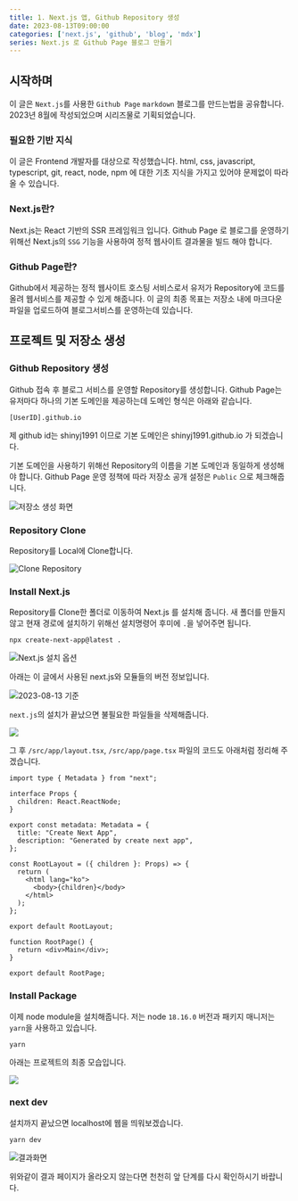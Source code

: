 ```yaml
---
title: 1. Next.js 앱, Github Repository 생성
date: 2023-08-13T09:00:00
categories: ['next.js', 'github', 'blog', 'mdx']
series: Next.js 로 Github Page 블로그 만들기
---
```


## 시작하며

이 글은 `Next.js`를 사용한 `Github Page` `markdown` 블로그를 만드는법을 공유합니다.
2023년 8월에 작성되었으며 시리즈물로 기획되었습니다.

### 필요한 기반 지식

이 글은 Frontend 개발자를 대상으로 작성했습니다. html, css, javascript, typescript, git, react, node, npm 에 대한 기초 지식을 가지고 있어야 문제없이 따라올 수 있습니다.

### Next.js란?

Next.js는 React 기반의 SSR 프레임워크 입니다.
Github Page 로 블로그를 운영하기 위해선 Next.js의 `SSG` 기능을 사용하여 정적 웹사이트 결과물을 빌드 해야 합니다.

### Github Page란?

Github에서 제공하는 정적 웹사이트 호스팅 서비스로서 유저가 Repository에 코드를 올려 웹서비스를 제공할 수 있게 해줍니다.
이 글의 최종 목표는 저장소 내에 마크다운 파일을 업로드하여 블로그서비스를 운영하는데 있습니다.

## 프로젝트 및 저장소 생성

### Github Repository 생성

Github 접속 후 블로그 서비스를 운영할 Repository를 생성합니다.
Github Page는 유저마다 하나의 기본 도메인을 제공하는데 도메인 형식은 아래와 같습니다.

```
[UserID].github.io
```

제 github id는 shinyj1991 이므로 기본 도메인은 shinyj1991.github.io 가 되겠습니다.

기본 도메인을 사용하기 위해선 Repository의 이름을 기본 도메인과 동일하게 생성해야 합니다.
Github Page 운영 정책에 따라 저장소 공개 설정은 `Public` 으로 체크해줍니다.

![저장소 생성 화면](1.png)

### Repository Clone

Repository를 Local에 Clone합니다.

![Clone Repository](2.png)

### Install Next.js

Repository를 Clone한 폴더로 이동하여 Next.js 를 설치해 줍니다.
새 폴더를 만들지 않고 현재 경로에 설치하기 위해선 설치명령어 후미에 `.`을 넣어주면 됩니다.

```
npx create-next-app@latest .
```

![Next.js 설치 옵션](3.png)

아래는 이 글에서 사용된 next.js와 모듈들의 버전 정보입니다.

![2023-08-13 기준](7.png)

`next.js`의 설치가 끝났으면 불필요한 파일들을 삭제해줍니다.

![](4.png)

그 후 `/src/app/layout.tsx`, `/src/app/page.tsx` 파일의 코드도 아래처럼 정리해 주겠습니다.

```tsx:src/app/layout.tsx
import type { Metadata } from "next";

interface Props {
  children: React.ReactNode;
}

export const metadata: Metadata = {
  title: "Create Next App",
  description: "Generated by create next app",
};

const RootLayout = ({ children }: Props) => {
  return (
    <html lang="ko">
      <body>{children}</body>
    </html>
  );
};

export default RootLayout;
```

```tsx:src/app/page.tsx
function RootPage() {
  return <div>Main</div>;
}

export default RootPage;
```

### Install Package

이제 node module을 설치해줍니다.
저는 node `18.16.0` 버전과 패키지 매니저는 `yarn`을 사용하고 있습니다.

```
yarn
```

아래는 프로젝트의 최종 모습입니다.

![](5.png)

### next dev

설치까지 끝났으면 localhost에 웹을 띄워보겠습니다.

```
yarn dev
```

![결과화면](6.png)

위와같이 결과 페이지가 올라오지 않는다면 천천히 앞 단계를 다시 확인하시기 바랍니다.
